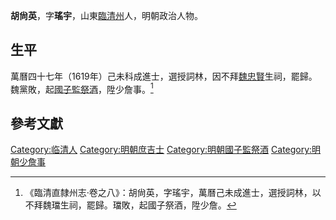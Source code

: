 '''胡尙英'''，字'''瑤宇'''，山東[[臨清州|臨清州]]人，明朝政治人物。

== 生平 ==
萬曆四十七年（1619年）己未科成進士，選授詞林，因不拜[[魏忠賢|魏忠賢]]生祠，罷歸。魏黨敗，起[[國子監|國子監]][[祭酒|祭酒]]，陞少詹事。<ref>《臨清直隸州志·卷之八》：胡尙英，字瑤宇，萬曆己未成進士，選授詞林，以不拜魏璫生祠，罷歸。璫敗，起國子祭酒，陞少詹。</ref>

==參考文獻==
{{reflist}}

{{萬曆四十七年己未科殿試金榜}}

{{Authority control}}

{{DEFAULTSORT:Hu胡}}

[[Category:临清人|Category:临清人]]
[[Category:明朝庶吉士|Category:明朝庶吉士]]
[[Category:明朝國子監祭酒|Category:明朝國子監祭酒]]
[[Category:明朝少詹事|Category:明朝少詹事]]